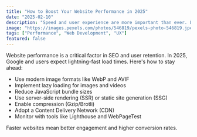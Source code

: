 ```yaml
---
title: "How to Boost Your Website Performance in 2025"
date: "2025-02-10"
description: "Speed and user experience are more important than ever. Learn how to enhance performance."
image: "https://images.pexels.com/photos/546819/pexels-photo-546819.jpeg"
tags: ["Performance", "Web Development", "UX"]
featured: false
---
```


Website performance is a critical factor in SEO and user retention. In 2025, Google and users expect lightning-fast load times. Here's how to stay ahead:

- Use modern image formats like WebP and AVIF  
- Implement lazy loading for images and videos  
- Reduce JavaScript bundle sizes  
- Use server-side rendering (SSR) or static site generation (SSG)  
- Enable compression (Gzip/Brotli)  
- Adopt a Content Delivery Network (CDN)  
- Monitor with tools like Lighthouse and WebPageTest

Faster websites mean better engagement and higher conversion rates.
